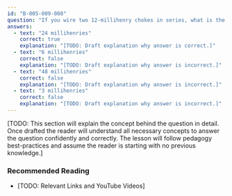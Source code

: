 ```yaml
---
id: "B-005-009-008"
question: "If you wire two 12-millihenry chokes in series, what is the inductance of the combination?"
answers:
  - text: "24 millihenries"
    correct: true
    explanation: "[TODO: Draft explanation why answer is correct.]"
  - text: "6 millihenries"
    correct: false
    explanation: "[TODO: Draft explanation why answer is incorrect.]"
  - text: "48 millihenries"
    correct: false
    explanation: "[TODO: Draft explanation why answer is incorrect.]"
  - text: "3 millihenries"
    correct: false
    explanation: "[TODO: Draft explanation why answer is incorrect.]"
---
```


[TODO: This section will explain the concept behind the question in detail. Once drafted the reader will understand all necessary concepts to answer the question confidently and correctly. The lesson will follow pedagogy best-practices and assume the reader is starting with no previous knowledge.]

### Recommended Reading

- [TODO: Relevant Links and YouTube Videos]

